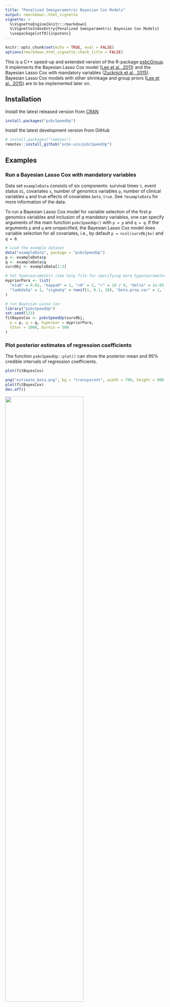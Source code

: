 ```yaml
---
title: "Penalized Semiparametric Bayesian Cox Models"
output: rmarkdown::html_vignette
vignette: >
  %\VignetteEngine{knitr::rmarkdown}
  %\VignetteIndexEntry{Penalized Semiparametric Bayesian Cox Models}
  \usepackage[utf8]{inputenc}
---
```


```r
knitr::opts_chunk$set(echo = TRUE, eval = FALSE)
options(rmarkdown.html_vignette.check_title = FALSE)
```

This is a C++ speed-up and extended version of the R-package [psbcGroup](https://CRAN.R-project.org/package=psbcGroup).
It implements the Bayesian Lasso Cox model ([Lee et al., 2011](https://doi.org/10.2202/1557-4679.1301)) and the Bayesian Lasso Cox with mandatory variables ([Zucknick et al., 2015](https://doi.org/10.1002/bimj.201400160)).
Bayesian Lasso Cox models with other shrinkage and group priors ([Lee et al., 2015](https://doi.org/10.1002/sam.11266)) are to be implemented later on.

## Installation

Install the latest released version from [CRAN](https://CRAN.R-project.org/package=psbcSpeedUp)

```r
install.packages("psbcSpeedUp")
```

Install the latest development version from GitHub

```r
# install.packages("remotes")
remotes::install_github("ocbe-uio/psbcSpeedUp")
```

## Examples

### Run a Bayesian Lasso Cox with mandatory variables

Data set `exampleData` consists of six components:
survival times `t`,
event status `di`,
covariates `x`,
number of genomics variables `p`,
number of clinical variables `q` and
true effects of covariates `beta_true`.
See `?exampleData` for more information of the data.

To run a Bayesian Lasso Cox model for variable selection of the first $p$ genomics variables and inclusion of $q$ mandatory variables, one can specify arguments of the main function `psbcSpeedUp()` with `p = p` and `q = q`.
If the arguments `p` and `q` are unspecified, the Bayesian Lasso Cox model does variable selection for all covariates, i.e., by default `p = ncol(survObj$x)` and `q = 0`.

```r
# Load the example dataset
data("exampleData", package = "psbcSpeedUp")
p <- exampleData$p
q <- exampleData$q
survObj <- exampleData[1:3]

# Set hyperparameters (see help file for specifying more hyperparameters)
mypriorPara <- list(
  "eta0" = 0.02, "kappa0" = 1, "c0" = 2, "r" = 10 / 9, "delta" = 1e-05,
  "lambdaSq" = 1, "sigmaSq" = runif(1, 0.1, 10), "beta.prop.var" = 1, "beta.clin.var" = 1
)

# run Bayesian Lasso Cox
library("psbcSpeedUp")
set.seed(123)
fitBayesCox <- psbcSpeedUp(survObj,
  p = p, q = q, hyperpar = mypriorPara,
  nIter = 1000, burnin = 500
)
```


### Plot posterior estimates of regression coefficients

The function `psbcSpeedUp::plot()` can show the posterior mean and 95% credible intervals of regression coefficients.

```r
plot(fitBayesCox)
```
```r
png("estimate_beta.png", bg = "transparent", width = 700, height = 900, res = 200)
plot(fitBayesCox)
dev.off()
```

<img src="../man/figures/estimate_beta.png" width="70%" />


### Plot time-dependent Brier scores

The function `psbcSpeedUp::plotBrier()` can show the time-dependent Brier scores based on posterior mean of coefficients or Bayesian model averaging.

```r
plotBrier(fitBayesCox, times = 80)
```
```r
png("estimate_brier.png", bg = "transparent", width = 1000, height = 700, res = 200)
plotBrier(fitBayesCox, times = 80)
dev.off()
```

```
##     Null.model Bayesian.Cox
## IBS  0.2089742   0.08276646
```

<img src="../man/figures/estimate_brier.png" width="70%" />


### Predict survival probabilities and cumulative hazards

The function `psbcSpeedUp::predict()` can estimate the survival probabilities and cumulative hazards.

```r
predict(fitBayesCox, type = c("cumhazard", "survival"))
```
```
##        observation   times cumhazard  survival
##              <int>   <num>     <num>     <num>
##     1:           1   0.264  8.39e-06  1.00e+00
##     2:           2   0.264  4.09e-05  1.00e+00
##     3:           3   0.264  4.84e-05  1.00e+00
##     4:           4   0.264  2.44e-05  1.00e+00
##     5:           5   0.264  7.22e-05  1.00e+00
##    ---                                        
## 39996:         196 107.641  2.18e+00  1.14e-01
## 39997:         197 107.641  6.28e-01  5.34e-01
## 39998:         198 107.641  4.95e+01  3.15e-22
## 39999:         199 107.641  4.17e+02 9.71e-182
## 40000:         200 107.641  3.00e-01  7.41e-01
```

## References

> Kyu Ha Lee, Sounak Chakraborty, Jianguo Sun (2011).
> Bayesian variable selection in semiparametric proportional hazards model for high dimensional survival data.
> _The International Journal of Biostatistics_, 7:1. DOI: [10.2202/1557-4679.1301](https://doi.org/10.2202/1557-4679.1301).

> Kyu Ha Lee, Sounak Chakraborty, Jianguo Sun (2015).
> Survival prediction and variable selection with simultaneous shrinkage and grouping priors.
> _Statistical Analysis and Data Mining_, 8:114-127. DOI:[10.1002/sam.11266](https://doi.org/10.1002/sam.11266).

> Manuela Zucknick, Maral Saadati, Axel Benner (2015).
> Nonidentical twins: Comparison of frequentist and Bayesian lasso for Cox models.
> _Biometrical Journal_, 57:959-981. DOI:[10.1002/bimj.201400160](https://doi.org/10.1002/bimj.201400160).


